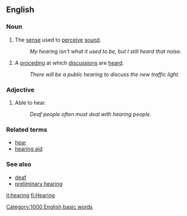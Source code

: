 ==English==

===Noun===
# The [[sense]] used to [[perceive]] [[sound]].
#: ''My hearing isn't what it used to be, but I still heard that noise.''
# A [[proceding]] at which [[discussion]]s are [[heard]].
#: ''There will be a public hearing to discuss the new traffic light.''

===Adjective===
# Able to hear.
#: ''Deaf people often must deal with hearing people.''

===Related terms===
*[[hear]]
*[[hearing aid]]

===See also===
*[[deaf]]
*[[preliminary hearing]]

[[Category:1000 English basic words]]

[[it:hearing]]
[[fi:Hearing]]